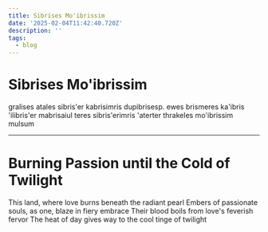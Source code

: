```yaml
---
title: Sibrises Mo'ibrissim
date: '2025-02-04T11:42:40.720Z'
description: ''
tags:
  - blog
---
```



# Sibrises Mo'ibrissim

gralises atales sibris'er kabrisimris dupibrisesp.
ewes brismeres ka'ibris 'ilibris'er
mabrisaiul teres sibris'erimris
'aterter thrakeles mo'ibrissim mulsum

---

# Burning Passion until the Cold of Twilight

This land, where love burns beneath the radiant pearl
Embers of passionate souls, as one, blaze in fiery embrace
Their blood boils from love's feverish fervor
The heat of day gives way to the cool tinge of twilight
